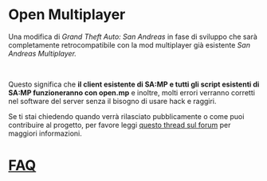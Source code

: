 # Open Multiplayer

Una modifica di _Grand Theft Auto: San Andreas_ in fase di sviluppo che sarà completamente retrocompatibile con la mod multiplayer già esistente _San Andreas Multiplayer._

<br />

Questo significa che **il client esistente di SA:MP e tutti gli script esistenti di SA:MP funzioneranno con open.mp** e inoltre, molti errori verranno corretti nel software del server senza il bisogno di usare hack e raggiri.

Se ti stai chiedendo quando verrà rilasciato pubblicamente o come puoi contribuire al progetto, per favore leggi <a href="https://www.burgershot.gg/showthread.php?tid=99">questo thread sul forum</a> per maggiori informazioni.

# [FAQ](/faq?lang=it)
